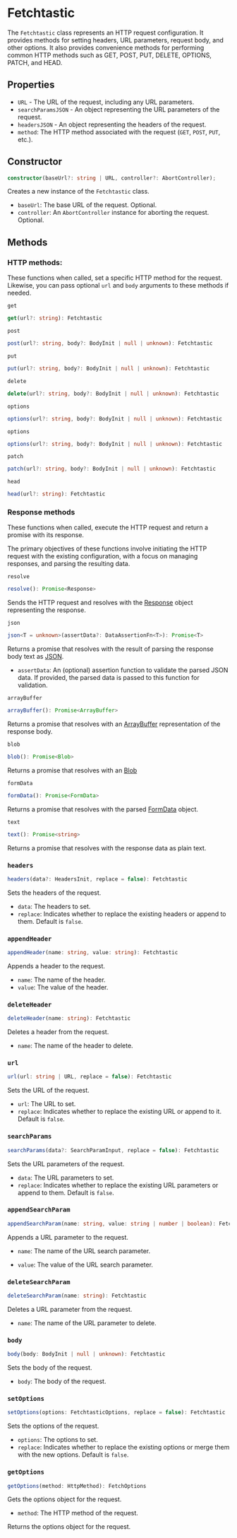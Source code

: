 # Fetchtastic

The `Fetchtastic` class represents an HTTP request configuration. It provides methods for setting headers, URL parameters, request body, and other options. It also provides convenience methods for performing common HTTP methods such as GET, POST, PUT, DELETE, OPTIONS, PATCH, and HEAD.

## Properties

-   `URL` - The URL of the request, including any URL parameters.
-   `searchParamsJSON` - An object representing the URL parameters of the request.
-   `headersJSON` - An object representing the headers of the request.
-   `method`: The HTTP method associated with the request (`GET`, `POST`, `PUT`, etc.).

## Constructor

```typescript
constructor(baseUrl?: string | URL, controller?: AbortController);
```

Creates a new instance of the `Fetchtastic` class.

-   `baseUrl`: The base URL of the request. Optional.
-   `controller`: An `AbortController` instance for aborting the request. Optional.

## Methods

### HTTP methods:

These functions when called, set a specific HTTP method for the request.
Likewise, you can pass optional `url` and `body` arguments to these methods if needed.

`get`

```typescript
get(url?: string): Fetchtastic
```

`post`

```typescript
post(url?: string, body?: BodyInit | null | unknown): Fetchtastic
```

`put`

```typescript
put(url?: string, body?: BodyInit | null | unknown): Fetchtastic
```

`delete`

```typescript
delete(url?: string, body?: BodyInit | null | unknown): Fetchtastic
```

`options`

```typescript
options(url?: string, body?: BodyInit | null | unknown): Fetchtastic
```

`options`

```typescript
options(url?: string, body?: BodyInit | null | unknown): Fetchtastic
```

`patch`

```typescript
patch(url?: string, body?: BodyInit | null | unknown): Fetchtastic
```

`head`

```typescript
head(url?: string): Fetchtastic
```

### Response methods

These functions when called, execute the HTTP request and return a promise with its response.

The primary objectives of these functions involve initiating the HTTP request with the existing configuration, with a focus on managing responses, and parsing the resulting data.

`resolve`

```typescript
resolve(): Promise<Response>
```

Sends the HTTP request and resolves with the [Response](https://developer.mozilla.org/en-US/docs/Web/API/Response) object representing the response.

`json`

```typescript
json<T = unknown>(assertData?: DataAssertionFn<T>): Promise<T>
```

Returns a promise that resolves with the result of parsing the response body text as [JSON](https://developer.mozilla.org/en-US/docs/Web/JavaScript/Reference/Global_Objects/JSON).

-   `assertData`: An (optional) assertion function to validate the parsed JSON data. If provided, the parsed data is passed to this function for validation.

`arrayBuffer`

```typescript
arrayBuffer(): Promise<ArrayBuffer>
```

Returns a promise that resolves with an [ArrayBuffer](https://developer.mozilla.org/en-US/docs/Web/JavaScript/Reference/Global_Objects/ArrayBuffer) representation of the response body.

`blob`

```typescript
blob(): Promise<Blob>
```

Returns a promise that resolves with an [Blob](/)

`formData`

```typescript
formData(): Promise<FormData>
```

Returns a promise that resolves with the parsed [FormData](/) object.

`text`

```typescript
text(): Promise<string>
```

Returns a promise that resolves with the response data as plain text.

### `headers`

```typescript
headers(data?: HeadersInit, replace = false): Fetchtastic
```

Sets the headers of the request.

-   `data`: The headers to set.
-   `replace`: Indicates whether to replace the existing headers or append to them. Default is `false`.

### `appendHeader`

```typescript
appendHeader(name: string, value: string): Fetchtastic
```

Appends a header to the request.

-   `name`: The name of the header.
-   `value`: The value of the header.

### `deleteHeader`

```typescript
deleteHeader(name: string): Fetchtastic
```

Deletes a header from the request.

-   `name`: The name of the header to delete.

### `url`

```typescript
url(url: string | URL, replace = false): Fetchtastic
```

Sets the URL of the request.

-   `url`: The URL to set.
-   `replace`: Indicates whether to replace the existing URL or append to it. Default is `false`.

### `searchParams`

```typescript
searchParams(data?: SearchParamInput, replace = false): Fetchtastic
```

Sets the URL parameters of the request.

-   `data`: The URL parameters to set.
-   `replace`: Indicates whether to replace the existing URL parameters or append to them. Default is `false`.

### `appendSearchParam`

```typescript
appendSearchParam(name: string, value: string | number | boolean): Fetchtastic
```

Appends a URL parameter to the request.

-   `name`: The name of the URL search parameter.

-   `value`: The value of the URL search parameter.

### `deleteSearchParam`

```typescript
deleteSearchParam(name: string): Fetchtastic
```

Deletes a URL parameter from the request.

-   `name`: The name of the URL parameter to delete.

### `body`

```typescript
body(body: BodyInit | null | unknown): Fetchtastic
```

Sets the body of the request.

-   `body`: The body of the request.

### `setOptions`

```typescript
setOptions(options: FetchtasticOptions, replace = false): Fetchtastic
```

Sets the options of the request.

-   `options`: The options to set.
-   `replace`: Indicates whether to replace the existing options or merge them with the new options. Default is `false`.

### `getOptions`

```typescript
getOptions(method: HttpMethod): FetchOptions
```

Gets the options object for the request.

-   `method`: The HTTP method of the request.

Returns the options object for the request.
